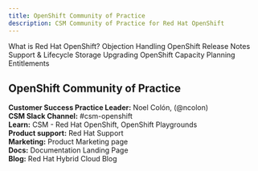 ```yaml
---
title: OpenShift Community of Practice
description: CSM Community of Practice for Red Hat OpenShift
---
```



<AnchorLinks small>
  <AnchorLink to="../openshift">What is Red Hat OpenShift?</AnchorLink>
  <AnchorLink to="../objections">Objection Handling</AnchorLink>
  <AnchorLink to="../releasenotes">OpenShift Release Notes</AnchorLink>
  <AnchorLink to="../support">Support & Lifecycle</AnchorLink>
  <AnchorLink to="../storage">Storage</AnchorLink>
  <AnchorLink to="../upgrades">Upgrading OpenShift</AnchorLink>
  <AnchorLink to="../sizing">Capacity Planning</AnchorLink>
  <AnchorLink to="../entitlements">Entitlements</AnchorLink>
</AnchorLinks>

## OpenShift Community of Practice

**Customer Success Practice Leader:** <Link to="https://w3.ibm.com/#/people/7A0939897" target='_blank' rel='noreferrer noopener'>Noel Colón</Link>, (<Link to="https://ibm-cloudplatform.slack.com/team/W4QSL9N77" target='_blank' rel='noreferrer noopener'>@ncolon</Link>)<br/>
**CSM Slack Channel:** <Link to="https://ibm-cloudplatform.slack.com/archives/C01LDKZAZFD" target='_blank' rel='noreferrer noopener'>#csm-openshift</Link><br/>
**Learn:** <Link to="https://w3.ibm.com/w3publisher/customersuccess/get-learning/csm-university/redhat-openshift-learning" target='_blank' rel='noreferrer noopener'>CSM - Red Hat OpenShift</Link>, <Link to="https://learn.openshift.com/playgrounds/" target='_blank' rel='noreferrer noopener'>OpenShift Playgrounds</Link><br/>
**Product support:** <Link to="/common/redhat/support" target='_blank' rel='noreferrer noopener'>Red Hat Support</Link><br/>
**Marketing:** <Link to="https://www.openshift.com/" target='_blank' rel='noreferrer noopener'>Product Marketing page</Link><br/>
**Docs:** <Link to="https://docs.openshift.com/" target='_blank' rel='noreferrer noopener'>Documentation Landing Page</Link><br/>
**Blog:** <Link to="https://cloud.redhat.com/blog" target='_blank' rel='noreferrer noopener'>Red Hat Hybrid Cloud Blog</Link><br/>
